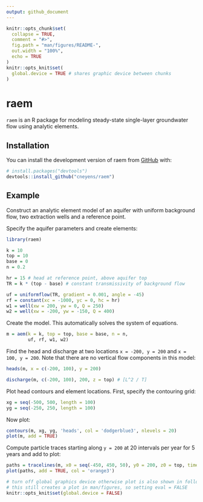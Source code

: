 ```yaml
---
output: github_document
---
```


<!-- README.md is generated from README.Rmd. Please edit that file -->

```r
knitr::opts_chunk$set(
  collapse = TRUE,
  comment = "#>",
  fig.path = "man/figures/README-",
  out.width = "100%",
  echo = TRUE
)
knitr::opts_knit$set(
  global.device = TRUE # shares graphic device between chunks
)
```

# raem

<!-- badges: start -->
<!-- badges: end -->

`raem` is an R package for modeling steady-state single-layer groundwater flow using analytic elements.

## Installation

You can install the development version of raem from [GitHub](https://github.com/) with:

``` r
# install.packages("devtools")
devtools::install_github("cneyens/raem")
```

## Example

Construct an analytic element model of an aquifer with uniform background flow, two extraction wells and a reference point.

Specify the aquifer parameters and create elements:
```r
library(raem)

k = 10
top = 10
base = 0
n = 0.2

hr = 15 # head at reference point, above aquifer top
TR = k * (top - base) # constant transmissivity of background flow

uf = uniformflow(TR, gradient = 0.001, angle = -45)
rf = constant(xc = -1000, yc = 0, hc = hr)
w1 = well(xw = 200, yw = 0, Q = 250)
w2 = well(xw = -200, yw = -150, Q = 400)
```

Create the model. This automatically solves the system of equations.
```r
m = aem(k = k, top = top, base = base, n = n, 
        uf, rf, w1, w2)
```

Find the head and discharge at two locations `x = -200, y = 200` and `x = 100, y = 200`.
Note that there are no vertical flow components in this model:
```r
heads(m, x = c(-200, 100), y = 200)

discharge(m, c(-200, 100), 200, z = top) # [L^2 / T]
```

Plot head contours and element locations. First, specify the contouring grid:
```r
xg = seq(-500, 500, length = 100)
yg = seq(-250, 250, length = 100)
```

Now plot:
```r
contours(m, xg, yg, 'heads', col = 'dodgerblue3', nlevels = 20)
plot(m, add = TRUE)
```

Compute particle traces starting along `y = 200` at 20 intervals per year for 5 years and add to plot:
```r
paths = tracelines(m, x0 = seq(-450, 450, 50), y0 = 200, z0 = top, times = seq(0, 5*365, 365/20))
plot(paths, add = TRUE, col = 'orange3')
```

```r
# turn off global graphics device otherwise plot is also shown in following chunks
# this still creates a plot in man/figures, so setting eval = FALSE
knitr::opts_knit$set(global.device = FALSE)
```

